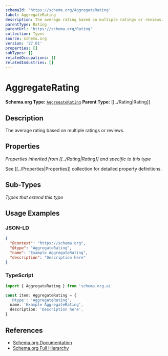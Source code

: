 ```yaml
---
schemaId: 'https://schema.org/AggregateRating'
label: AggregateRating
description: The average rating based on multiple ratings or reviews.
parentType: Rating
parentUrl: 'https://schema.org/Rating'
collection: Types
source: schema.org
version: '27.01'
properties: []
subTypes: []
relatedOccupations: []
relatedIndustries: []
---
```

# AggregateRating

**Schema.org Type:** [`AggregateRating`](https://schema.org/AggregateRating)
**Parent Type:** [[../Rating|Rating]]

## Description

The average rating based on multiple ratings or reviews.

## Properties

*Properties inherited from [[../Rating|Rating]] and specific to this type*

See [[../Properties|Properties]] collection for detailed property definitions.

## Sub-Types

*Types that extend this type*

## Usage Examples

### JSON-LD

```json
{
  "@context": "https://schema.org",
  "@type": "AggregateRating",
  "name": "Example AggregateRating",
  "description": "Description here"
}
```

### TypeScript

```typescript
import { AggregateRating } from 'schema.org.ai'

const item: AggregateRating = {
  '@type': 'AggregateRating',
  name: 'Example AggregateRating',
  description: 'Description here',
}
```

## References

- [Schema.org Documentation](https://schema.org/AggregateRating)
- [Schema.org Full Hierarchy](https://schema.org/docs/full.html)
